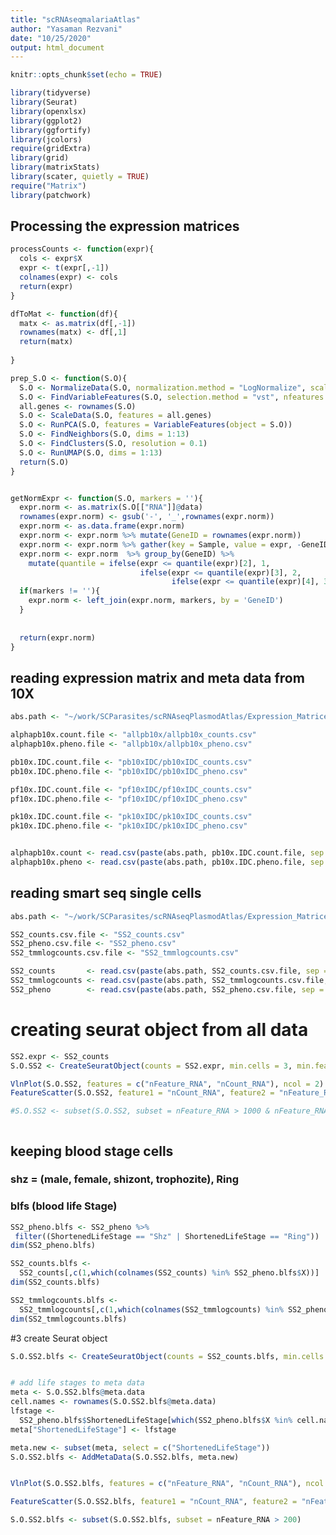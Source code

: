 ```yaml
---
title: "scRNAseqmalariaAtlas"
author: "Yasaman Rezvani"
date: "10/25/2020"
output: html_document
---
```


```r
knitr::opts_chunk$set(echo = TRUE)
```


```r
library(tidyverse)
library(Seurat)
library(openxlsx)
library(ggplot2)
library(ggfortify)
library(jcolors)
require(gridExtra)
library(grid)
library(matrixStats)
library(scater, quietly = TRUE)
require("Matrix")
library(patchwork)


```

## Processing the expression matrices 
```r
processCounts <- function(expr){
  cols <- expr$X
  expr <- t(expr[,-1])
  colnames(expr) <- cols
  return(expr)
}

dfToMat <- function(df){
  matx <- as.matrix(df[,-1])
  rownames(matx) <- df[,1]
  return(matx)
  
}

prep_S.O <- function(S.O){
  S.O <- NormalizeData(S.O, normalization.method = "LogNormalize", scale.factor = 10000)
  S.O <- FindVariableFeatures(S.O, selection.method = "vst", nfeatures = 2000)
  all.genes <- rownames(S.O)
  S.O <- ScaleData(S.O, features = all.genes)
  S.O <- RunPCA(S.O, features = VariableFeatures(object = S.O))
  S.O <- FindNeighbors(S.O, dims = 1:13)
  S.O <- FindClusters(S.O, resolution = 0.1)
  S.O <- RunUMAP(S.O, dims = 1:13)
  return(S.O)
}


getNormExpr <- function(S.O, markers = ''){
  expr.norm <- as.matrix(S.O[["RNA"]]@data)
  rownames(expr.norm) <- gsub('-', '_',rownames(expr.norm))
  expr.norm <- as.data.frame(expr.norm) 
  expr.norm <- expr.norm %>% mutate(GeneID = rownames(expr.norm))
  expr.norm <- expr.norm %>% gather(key = Sample, value = expr, -GeneID)
  expr.norm <- expr.norm  %>% group_by(GeneID) %>% 
    mutate(quantile = ifelse(expr <= quantile(expr)[2], 1, 
                             ifelse(expr <= quantile(expr)[3], 2, 
                                    ifelse(expr <= quantile(expr)[4], 3,4))))
  if(markers != ''){
    expr.norm <- left_join(expr.norm, markers, by = 'GeneID')
  }
  
  
  return(expr.norm)
}

```

## reading expression matrix and meta data from 10X  

```r
abs.path <- "~/work/SCParasites/scRNAseqPlasmodAtlas/Expression_Matrices/10X/"

alphapb10x.count.file <- "allpb10x/allpb10x_counts.csv"
alphapb10x.pheno.file <- "allpb10x/allpb10x_pheno.csv"

pb10x.IDC.count.file <- "pb10xIDC/pb10xIDC_counts.csv"
pb10x.IDC.pheno.file <- "pb10xIDC/pb10xIDC_pheno.csv"

pf10x.IDC.count.file <- "pf10xIDC/pf10xIDC_counts.csv"
pf10x.IDC.pheno.file <- "pf10xIDC/pf10xIDC_pheno.csv"

pk10x.IDC.count.file <- "pk10xIDC/pk10xIDC_counts.csv"
pk10x.IDC.pheno.file <- "pk10xIDC/pk10xIDC_pheno.csv"


alphapb10x.count <- read.csv(paste(abs.path, pb10x.IDC.count.file, sep = ""))
alphapb10x.pheno <- read.csv(paste(abs.path, pb10x.IDC.pheno.file, sep = ""))


```

## reading smart seq single cells 

```r
abs.path <- "~/work/SCParasites/scRNAseqPlasmodAtlas/Expression_Matrices/Smartseq2/"

SS2_counts.csv.file <- "SS2_counts.csv"
SS2_pheno.csv.file <- "SS2_pheno.csv"
SS2_tmmlogcounts.csv.file <- "SS2_tmmlogcounts.csv"

SS2_counts       <- read.csv(paste(abs.path, SS2_counts.csv.file, sep = ""))
SS2_tmmlogcounts <- read.csv(paste(abs.path, SS2_tmmlogcounts.csv.file, sep = ""))
SS2_pheno        <- read.csv(paste(abs.path, SS2_pheno.csv.file, sep = "")) 


```


# creating seurat object from all data 
```r
SS2.expr <- SS2_counts
S.O.SS2 <- CreateSeuratObject(counts = SS2.expr, min.cells = 3, min.features = 200)

VlnPlot(S.O.SS2, features = c("nFeature_RNA", "nCount_RNA"), ncol = 2)
FeatureScatter(S.O.SS2, feature1 = "nCount_RNA", feature2 = "nFeature_RNA")

#S.O.SS2 <- subset(S.O.SS2, subset = nFeature_RNA > 1000 & nFeature_RNA < 4000)



```



## keeping blood stage cells
### shz = (male, female, shizont, trophozite),  Ring 
### blfs (blood life Stage)

```r
SS2_pheno.blfs <- SS2_pheno %>%
 filter((ShortenedLifeStage == "Shz" | ShortenedLifeStage == "Ring"))
dim(SS2_pheno.blfs)

SS2_counts.blfs <- 
  SS2_counts[,c(1,which(colnames(SS2_counts) %in% SS2_pheno.blfs$X))]
dim(SS2_counts.blfs)

SS2_tmmlogcounts.blfs <- 
  SS2_tmmlogcounts[,c(1,which(colnames(SS2_tmmlogcounts) %in% SS2_pheno.blfs$X))]
dim(SS2_tmmlogcounts.blfs)


```


#3 create Seurat object 

```r

S.O.SS2.blfs <- CreateSeuratObject(counts = SS2_counts.blfs, min.cells = 3, min.features = 200)


# add life stages to meta data 
meta <- S.O.SS2.blfs@meta.data
cell.names <- rownames(S.O.SS2.blfs@meta.data)
lfstage <-
  SS2_pheno.blfs$ShortenedLifeStage[which(SS2_pheno.blfs$X %in% cell.names)]
meta["ShortenedLifeStage"] <- lfstage

meta.new <- subset(meta, select = c("ShortenedLifeStage"))
S.O.SS2.blfs <- AddMetaData(S.O.SS2.blfs, meta.new)


VlnPlot(S.O.SS2.blfs, features = c("nFeature_RNA", "nCount_RNA"), ncol = 2, group.by = "ShortenedLifeStage")

FeatureScatter(S.O.SS2.blfs, feature1 = "nCount_RNA", feature2 = "nFeature_RNA")

S.O.SS2.blfs <- subset(S.O.SS2.blfs, subset = nFeature_RNA > 200)

```

```r

```

